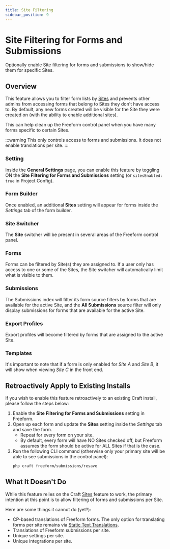 ```yaml
---
title: Site Filtering
sidebar_position: 9
---
```




# Site Filtering for Forms and Submissions <Badge type="pro" text="Pro" /><Badge type="feature" text="New in 5.2+" />

Optionally enable Site filtering for forms and submissions to show/hide them for specific Sites.

## Overview

This feature allows you to filter form lists by [Sites](https://craftcms.com/docs/5.x/system/sites.html) and prevents other admins from accessing forms that belong to Sites they don't have access to. By default, any new forms created will be visible for the Site they were created on (with the ability to enable additional sites).

This can help clean up the Freeform control panel when you have many forms specific to certain Sites.

:::warning
This only controls access to forms and submissions. It does not enable translations per site.
:::

### Setting

Inside the **General Settings** page, you can enable this feature by toggling ON the **Site Filtering for Forms and Submissions** setting (or `sitesEnabled: true` in Project Config).

<Photo img={SettingPhoto} alt="General Settings" />

### Form Builder

Once enabled, an additional **Sites** setting will appear for forms inside the _Settings_ tab of the form builder.

<Photo img={BuilderSettingPhoto} alt="Form Builder" />

### Site Switcher

The **Site** switcher will be present in several areas of the Freeform control panel.

<Photo img={SwitcherPhoto} alt="Site Switcher" />

### Forms

Forms can be filtered by Site(s) they are assigned to. If a user only has access to one or some of the Sites, the Site switcher will automatically limit what is visible to them.

<Photo img={Forms1Photo} alt="Forms - Site 1" />
<Photo img={Forms2Photo} alt="Forms - Site 2" />
<Photo img={Forms3Photo} alt="Forms - Site 3" />

### Submissions

The Submissions index will filter its form source filters by forms that are available for the active Site, and the **All Submissions** source filter will only display submissions for forms that are available for the active Site.

<Photo img={SubmissionsPhoto} alt="Submissions" />

### Export Profiles

Export profiles will become filtered by forms that are assigned to the active Site.

### Templates

It's important to note that if a form is only enabled for _Site A_ and _Site B_, it will show when viewing _Site C_ in the front end.

## Retroactively Apply to Existing Installs

If you wish to enable this feature retroactively to an existing Craft install, please follow the steps below:

1. Enable the **Site Filtering for Forms and Submissions** setting in Freeform.
2. Open up each form and update the **Sites** setting inside the _Settings_ tab and save the form.
   - Repeat for every form on your site.
   - By default, every form will have NO Sites checked off, but Freeform assumes the form should be active for ALL Sites if that is the case.
3. Run the following CLI command (otherwise only your primary site will be able to see submissions in the control panel):
   ```sh command-line
   php craft freeform/submissions/resave
   ```

## What It Doesn't Do

While this feature relies on the Craft [Sites](https://craftcms.com/docs/5.x/system/sites.html) feature to work, the primary intention at this point is to allow filtering of forms and submissions per Site.

Here are some things it cannot do (yet?):

- CP-based translations of Freeform forms. The only option for translating forms per site remains via [Static Text Translations](../configuration/translating/).
- Translations of Freeform submissions per site.
- Unique settings per site.
- Unique integrations per site.
